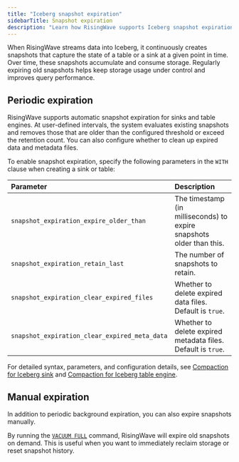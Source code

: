 ```yaml
---
title: "Iceberg snapshot expiration"
sidebarTitle: Snapshot expiration
description: "Learn how RisingWave supports Iceberg snapshot expiration for sinks and table engines."
---
```


When RisingWave streams data into Iceberg, it continuously creates snapshots that capture the state of a table or a sink at a given point in time. Over time, these snapshots accumulate and consume storage. Regularly expiring old snapshots helps keep storage usage under control and improves query performance.

## Periodic expiration

RisingWave supports automatic snapshot expiration for sinks and table engines. At user-defined intervals, the system evaluates existing snapshots and removes those that are older than the configured threshold or exceed the retention count. You can also configure whether to clean up expired data and metadata files.

To enable snapshot expiration, specify the following parameters in the `WITH` clause when creating a sink or table:

| Parameter                                      | Description                                                                 |
|:-----------------------------------------------|:----------------------------------------------------------------------------|
| `snapshot_expiration_expire_older_than`        | The timestamp (in milliseconds) to expire snapshots older than this.         |
| `snapshot_expiration_retain_last`              | The number of snapshots to retain.                                           |
| `snapshot_expiration_clear_expired_files`      | Whether to delete expired data files. Default is `true`.                     |
| `snapshot_expiration_clear_expired_meta_data`  | Whether to delete expired metadata files. Default is `true`.                 |

For detailed syntax, parameters, and configuration details, see [Compaction for Iceberg sink](/iceberg/deliver-to-iceberg#compaction-for-iceberg-sink) and [Compaction for Iceberg table engine](/iceberg/create-manage-native-iceberg-tables#compaction-for-native-iceberg-tables).

## Manual expiration

In addition to periodic background expiration, you can also expire snapshots manually.  

By running the [`VACUUM FULL`](/sql/commands/sql-vacuum) command, RisingWave will expire old snapshots on demand. This is useful when you want to immediately reclaim storage or reset snapshot history.
